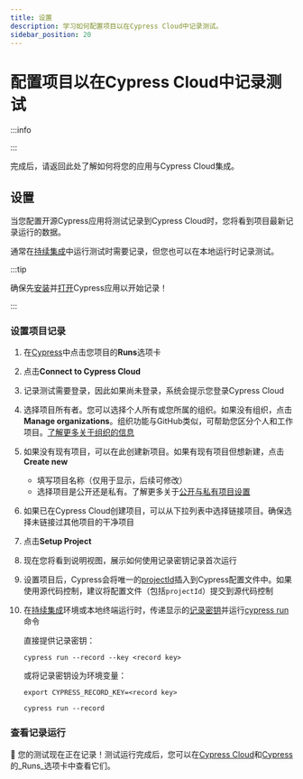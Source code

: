 ```yaml
---
title: 设置
description: 学习如何配置项目以在Cypress Cloud中记录测试。
sidebar_position: 20
---
```


<ProductHeading product="cloud" />

# 配置项目以在Cypress Cloud中记录测试

:::info

<CloudFreePlan />
:::

完成后，请返回此处了解如何将您的应用与Cypress Cloud集成。

## 设置

当您配置开源Cypress应用将测试记录到Cypress Cloud时，您将看到项目最新记录运行的数据。

通常在[持续集成](/app/continuous-integration/overview)中运行测试时需要记录，但您也可以在本地运行时记录测试。

:::tip

<Icon name="check-circle" color="green" /> 确保先[安装](/app/get-started/install-cypress)并[打开](/app/get-started/open-the-app)Cypress应用以开始记录！

:::

### 设置项目记录

1. 在[Cypress](/app/core-concepts/open-mode)中点击您项目的**Runs**选项卡
2. 点击**Connect to Cypress Cloud**
3. 记录测试需要登录，因此如果尚未登录，系统会提示您登录Cypress Cloud
   <DocsImage
     src="/img/cloud/projects/setup-a-project-1.jpg"
     alt="连接Cloud"
   />
4. 选择项目所有者。您可以选择个人所有或您所属的组织。如果没有组织，点击**Manage organizations**。组织功能与GitHub类似，可帮助您区分个人和工作项目。[了解更多关于组织的信息](/cloud/account-management/organizations)
   <DocsImage
     src="/img/cloud/projects/setup-a-project-2.jpg"
     alt="选择组织"
   />
5. 如果没有现有项目，可以在此创建新项目。如果有现有项目但想新建，点击**Create new**

   - 填写项目名称（仅用于显示，后续可修改）
   - 选择项目是公开还是私有。了解更多关于[公开与私有项目设置](/cloud/account-management/projects#Public-vs-Private)
     <DocsImage
       src="/img/cloud/projects/setup-a-project-3.jpg"
       alt="创建新项目"
     />

6. 如果已在Cypress Cloud创建项目，可以从下拉列表中选择链接项目。确保选择未链接过其他项目的干净项目
   <DocsImage
     src="/img/cloud/projects/setup-a-project-4.jpg"
     alt="选择项目"
   />
7. 点击**Setup Project**
8. 现在您将看到说明视图，展示如何使用记录密钥记录首次运行
   <DocsImage
     src="/img/cloud/projects/setup-a-project-5.jpg"
     alt="记录说明"
   />
9. 设置项目后，Cypress会将唯一的[projectId](/cloud/account-management/projects#Project-ID)插入到Cypress配置文件中。如果使用源代码控制，建议将配置文件（包括`projectId`）提交到源代码控制
10. 在[持续集成](/app/continuous-integration/overview)环境或本地终端运行时，传递显示的[记录密钥](/cloud/account-management/projects#Record-key)并运行[cypress run](/app/references/command-line#cypress-run)命令

    直接提供记录密钥：

    ```shell
    cypress run --record --key <record key>
    ```

    或将记录密钥设为环境变量：

    ```shell
    export CYPRESS_RECORD_KEY=<record key>
    ```

    ```shell
    cypress run --record
    ```

### 查看记录运行

🎉 您的测试现在正在记录！测试运行完成后，您可以在[Cypress Cloud](https://on.cypress.io/cloud)和[Cypress](/app/core-concepts/open-mode)的_Runs_选项卡中查看它们。

<DocsImage
  src="/img/cloud/projects/cloud-runs-list.png"
  alt="Cloud截图"
/>

<DocsImage
  src="/img/cloud/projects/runs-list-in-desktop-gui.jpg"
  alt="运行列表"
/>